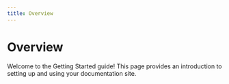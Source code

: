 ```yaml
---
title: Overview
---
```


# Overview

Welcome to the Getting Started guide! This page provides an introduction to setting up and using your documentation site. 